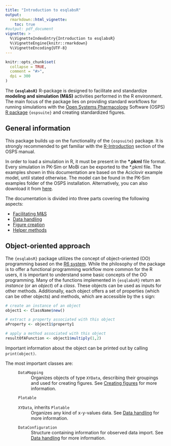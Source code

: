 ```yaml
---
title: "Introduction to esqlabsR"
output: 
  rmarkdown::html_vignette:
    toc: true
#output: pdf_document
vignette: >
  %\VignetteIndexEntry{Introduction to esqlabsR}
  %\VignetteEngine{knitr::rmarkdown}
  %\VignetteEncoding{UTF-8}
---
```


```r
knitr::opts_chunk$set(
  collapse = TRUE,
  comment = "#>",
  dpi = 300
)
```

The **`{esqlabsR}`** R-package is designed to facilitate and standardize **modeling and simulation (M&S)** activities performed in the R environment. The main focus of the package lies on providing standard workflows for running simulations with the [Open Systems Pharmacology](http://www.open-systems-pharmacology.org/) Software (OSPS) [R package](https://github.com/Open-Systems-Pharmacology/OSPSuite-R) `{ospsuite}` and creating standardized figures.

## General information

This package builds up on the functionality of the `{ospsuite}` package. It is strongly recommended to get familiar with the [R-Introduction](https://docs.open-systems-pharmacology.org/working-with-r/r-introduction) section of the OSPS manual.

In order to load a simulation in R, it must be present in the **\*.pkml** file format. Every simulation in PK-Sim or MoBi can be exported to the *.pkml file. The examples shown in this documentation are based on the Aciclovir example model, until stated otherwise. The model can be found in the PK-Sim examples folder of the OSPS installation. Alternatively, you can also download it from [here](https://github.com/Open-Systems-Pharmacology/OSPSuite-R/blob/develop/inst/extdata/Aciclovir.pkml).

The documentation is divided into three parts covering the following aspects:

* [Facilitating M&S](modeling-simulation.html)
* [Data handling](data-handling.html)
* [Figure creation](figure-creation.html)
* [Helper methods](helper-methods.html)

## Object-oriented approach

The `{esqlabsR}` package utilizes the concept of object-oriented (OO) programming based on the [R6 system](https://adv-r.hadley.nz/r6.html). While the philosophy of the package is to offer a functional programming workflow more common for the R users, it is important to understand some basic concepts of the OO programming. Many of the functions implemented in `{esqlabsR}` return an *instance* (or an *object*) of a *class*. These objects can be used as inputs for other methods. Additionally, each object offers a set of properties (which can be other objects) and methods, which are accessible by the `$` sign:

```r
# create an instance of an object
object1 <- ClassName$new()

# extract a property associated with this object
aProperty <- object1$property1

# apply a method associated with this object
resultOfAFunction <- object1$multiply(1,2)
```

Important information about the object can be printed out by calling `print(object)`.

The most important classes are:

  : `DataMapping`
    : Organizes objects of type `XYData`, describing their groupings and used for creating figures. See [Creating figures](figure-creation.html) for more information.
  : `Plotable`
  : `XYData`, inherits `Plotable`
    : Organizes any kind of x-y-values data. See [Data handling](data-handling.html) for more information.

  : `DataConfiguration`
    : Structure containing information for observed data import. See [Data handling](data-handling.html) for more information.
